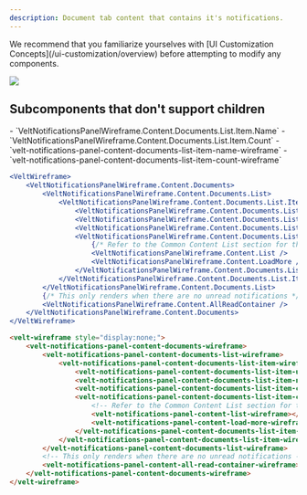 ```yaml
---
description: Document tab content that contains it's notifications.
---
```


<Note>
We recommend that you familiarize yourselves with [UI Customization Concepts](/ui-customization/overview) before attempting to modify any components.
</Note>

![](/images/customization/notifications_documents_tab_content.png)

## Subcomponents that don't support children

<Tabs>

<Tab title="React / Next.js">
- `VeltNotificationsPanelWireframe.Content.Documents.List.Item.Name`
- `VeltNotificationsPanelWireframe.Content.Documents.List.Item.Count`

</Tab>

<Tab title="Other Frameworks">
- `velt-notifications-panel-content-documents-list-item-name-wireframe`
- `velt-notifications-panel-content-documents-list-item-count-wireframe`

</Tab>
</Tabs>


<RequestExample>

```jsx React / Next.js
<VeltWireframe>
    <VeltNotificationsPanelWireframe.Content.Documents>
        <VeltNotificationsPanelWireframe.Content.Documents.List>
            <VeltNotificationsPanelWireframe.Content.Documents.List.Item>
                <VeltNotificationsPanelWireframe.Content.Documents.List.Item.Unread />
                <VeltNotificationsPanelWireframe.Content.Documents.List.Item.Name />
                <VeltNotificationsPanelWireframe.Content.Documents.List.Item.Count />
                <VeltNotificationsPanelWireframe.Content.Documents.List.Item.Content>
                    {/* Refer to the Common Content List section for this definition */}
                    <VeltNotificationsPanelWireframe.Content.List />
                    <VeltNotificationsPanelWireframe.Content.LoadMore />
                </VeltNotificationsPanelWireframe.Content.Documents.List.Item.Content>
            </VeltNotificationsPanelWireframe.Content.Documents.List.Item>
        </VeltNotificationsPanelWireframe.Content.Documents.List>
        {/* This only renders when there are no unread notifications */}
        <VeltNotificationsPanelWireframe.Content.AllReadContainer />
    </VeltNotificationsPanelWireframe.Content.Documents>
</VeltWireframe>
```

```HTML HTML
<velt-wireframe style="display:none;">
    <velt-notifications-panel-content-documents-wireframe>
        <velt-notifications-panel-content-documents-list-wireframe>
            <velt-notifications-panel-content-documents-list-item-wireframe>
                <velt-notifications-panel-content-documents-list-item-unread-wireframe></velt-notifications-panel-content-documents-list-item-unread-wireframe>
                <velt-notifications-panel-content-documents-list-item-name-wireframe></velt-notifications-panel-content-documents-list-item-name-wireframe>
                <velt-notifications-panel-content-documents-list-item-count-wireframe></velt-notifications-panel-content-documents-list-item-count-wireframe>
                <velt-notifications-panel-content-documents-list-item-content-wireframe>
                    <!-- Refer to the Common Content List section for this definition -->
                    <velt-notifications-panel-content-list-wireframe></velt-notifications-panel-content-list-wireframe>
                    <velt-notifications-panel-content-load-more-wireframe></velt-notifications-panel-content-load-more-wireframe>
                </velt-notifications-panel-content-documents-list-item-content-wireframe>
            </velt-notifications-panel-content-documents-list-item-wireframe>
        </velt-notifications-panel-content-documents-list-wireframe>
        <!-- This only renders when there are no unread notifications -->
        <velt-notifications-panel-content-all-read-container-wireframe></velt-notifications-panel-content-all-read-container-wireframe>
    </velt-notifications-panel-content-documents-wireframe>
</velt-wireframe>
```
</RequestExample>

